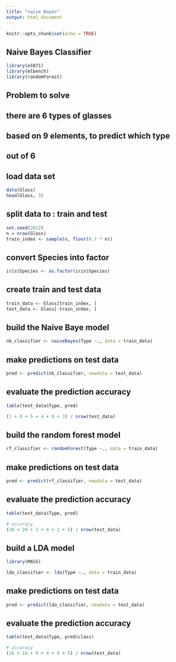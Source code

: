 ---
title: "naive Bayes"
output: html_document
---

```{r setup, include=FALSE}
knitr::opts_chunk$set(echo = TRUE)
```

## Naive Bayes Classifier
```{r}
library(e1071)
library(mlbench)
library(randomForest)
```
## Problem to solve
## there are 6 types of glasses

## based on 9 elements, to predict which type
## out of 6

## load data set
```{r}
data(Glass)
head(Glass, 3)
```

## split data to : train and test
```{r}
set.seed(2022)
n = nrow(Glass)
train_index <- sample(n, floor(0.7 * n))
```
## convert Species into factor

```{r}
iris$Species <- as.factor(iris$Species)
```

## create train and test data
```{r}
train_data <- Glass[train_index, ]
test_data <- Glass[-train_index, ]
```

## build the Naive Baye model
```{r}
nb_classifier <- naiveBayes(Type ~., data = train_data)
```

## make predictions on test data
```{r}
pred <- predict(nb_classifier, newdata = test_data)
```

## evaluate the prediction accuracy
```{r}
table(test_data$Type, pred)
```

```{r}
(1 + 0 + 5 + 4 + 0 + 3) / nrow(test_data)
```

## build the random forest model
```{r}
rf_classifier <- randomForest(Type ~., data = train_data)
```

## make predictions on test data
```{r}
pred <- predict(rf_classifier, newdata = test_data)
```

## evaluate the prediction accuracy
```{r}
table(test_data$Type, pred)
```

```{r}
# accuracy
(20 + 20 + 1 + 4 + 1 + 5) / nrow(test_data)
```
## build a LDA model

```{r}
library(MASS)
```

```{r}
lda_classifier <- lda(Type ~., data = train_data)
```

## make predictions on test data
```{r}
pred <- predict(lda_classifier, newdata = test_data)
```

## evaluate the prediction accuracy
```{r}
table(test_data$Type, pred$class)
```

```{r}
# accuracy
(16 + 14 + 0 + 4 + 0 + 5) / nrow(test_data)
```


